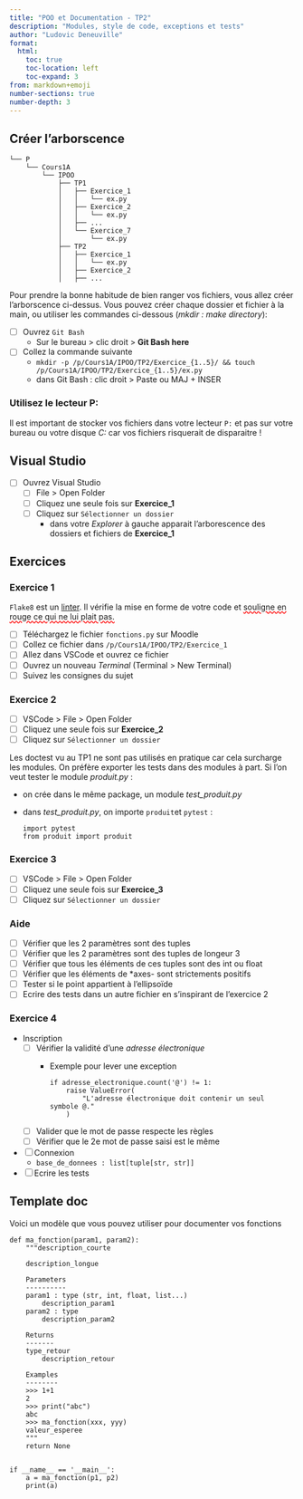 ```yaml
---
title: "POO et Documentation - TP2"
description: "Modules, style de code, exceptions et tests"
author: "Ludovic Deneuville"
format:
  html:
    toc: true
    toc-location: left
    toc-expand: 3
from: markdown+emoji
number-sections: true
number-depth: 3
---
```


## Créer l'arborscence

```
└── P
    └── Cours1A
        └── IPOO
            ├── TP1
            │   ├── Exercice_1
            │   │   └── ex.py
            │   ├── Exercice_2
            │   │   └── ex.py
            │   ├── ...
            │   └── Exercice_7
            │       └── ex.py
            ├── TP2
            │   ├── Exercice_1
            │   │   └── ex.py
            │   ├── Exercice_2
            │   ├── ...
```

Pour prendre la bonne habitude de bien ranger vos fichiers, vous allez créer l'arborscence ci-dessus.
Vous pouvez créer chaque dossier et fichier à la main, ou utiliser les commandes ci-dessous (*mkdir : make directory*):

- [ ] Ouvrez `Git Bash`
  - Sur le bureau > clic droit > **Git Bash here**
- [ ] Collez la commande suivante
  - `mkdir -p /p/Cours1A/IPOO/TP2/Exercice_{1..5}/ && touch /p/Cours1A/IPOO/TP2/Exercice_{1..5}/ex.py`
  - dans Git Bash : clic droit > Paste ou MAJ + INSER

:::{.callout-warning}
### Utilisez le lecteur **P:**

Il est important de stocker vos fichiers dans votre lecteur `P:` et pas sur votre bureau ou votre disque *C:* car vos fichiers risquerait de disparaitre !
:::

## Visual Studio

- [ ] Ouvrez Visual Studio
  - [ ] File > Open Folder
  - [ ] Cliquez une seule fois sur **Exercice_1**
  - [ ] Cliquez sur `Sélectionner un dossier`
    - dans votre *Explorer* à gauche apparait l'arborescence des dossiers et fichiers de **Exercice_1**

## Exercices

### Exercice 1

`Flake8` est un [linter](https://openclassrooms.com/fr/courses/7160741-ecrivez-du-code-python-maintenable/7187871-utilisez-des-linters-pour-que-votre-code-reste-propre){.external target="_blank"}. Il vérifie la mise en forme de votre code et <span style="text-decoration: underline; text-decoration-style: wavy; text-decoration-color: red;">souligne en rouge ce qui ne lui plait pas.</span>

- [ ] Téléchargez le fichier `fonctions.py` sur Moodle
- [ ] Collez ce fichier dans `/p/Cours1A/IPOO/TP2/Exercice_1`
- [ ] Allez dans VSCode et ouvrez ce fichier
- [ ] Ouvrez un nouveau *Terminal* (Terminal > New Terminal)
- [ ] Suivez les consignes du sujet

### Exercice 2

- [ ] VSCode > File > Open Folder
- [ ] Cliquez une seule fois sur **Exercice_2**
- [ ] Cliquez sur `Sélectionner un dossier`

Les doctest vu au TP1 ne sont pas utilisés en pratique car cela surcharge les modules.
On préfère exporter les tests dans des modules à part.
Si l'on veut tester le module *produit.py* :

- on crée dans le même package, un module *test_produit.py*
- dans *test_produit.py*, on importe `produit`et `pytest` :
  ```.python
  import pytest
  from produit import produit
  ```


### Exercice 3

- [ ] VSCode > File > Open Folder
- [ ] Cliquez une seule fois sur **Exercice_3**
- [ ] Cliquez sur `Sélectionner un dossier`

:::{.callout-tip collapse="true"}
### Aide

- [ ] Vérifier que les 2 paramètres sont des tuples
- [ ] Vérifier que les 2 paramètres sont des tuples de longeur 3
- [ ] Vérifier que tous les éléments de ces tuples sont des int ou float
- [ ] Vérifier que les éléments de *axes- sont strictements positifs
- [ ] Tester si le point appartient à l'ellipsoïde
- [ ] Ecrire des tests dans un autre fichier en s'inspirant de l'exercice 2
:::


### Exercice 4

- Inscription
  - [ ] Vérifier la validité d'une *adresse électronique*
    - Exemple pour lever une exception
      ```.python
      if adresse_electronique.count('@') != 1:
          raise ValueError(
              "L'adresse électronique doit contenir un seul symbole @."
          )
      ```
  - [ ] Valider que le mot de passe respecte les règles
  - [ ] Vérifier que le 2e mot de passe saisi est le même
- [ ] Connexion
  - `base_de_donnees : list[tuple[str, str]]`
- [ ] Ecrire les tests


## Template doc

Voici un modèle que vous pouvez utiliser pour documenter vos fonctions

```.python
def ma_fonction(param1, param2):
    """description_courte

    description_longue

    Parameters
    ----------
    param1 : type (str, int, float, list...)
        description_param1
    param2 : type
        description_param2

    Returns
    -------
    type_retour
        description_retour

    Examples
    --------
    >>> 1+1
    2
    >>> print("abc")
    abc
    >>> ma_fonction(xxx, yyy)
    valeur_esperee
    """
    return None


if __name__ == '__main__':
    a = ma_fonction(p1, p2)
    print(a)
```
